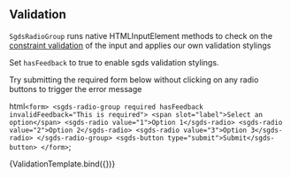 ## Validation

`SgdsRadioGroup` runs native HTMLInputElement methods to check on the [constraint validation](https://developer.mozilla.org/en-US/docs/Web/HTML/Constraint_validation) of the input and applies our own validation stylings

Set `hasFeedback` to true to enable sgds validation stylings.

Try submitting the required form below without clicking on any radio buttons to trigger the error message

  html`
    <form>
      <sgds-radio-group required hasFeedback invalidFeedback="This is required">
        <span slot="label">Select an option</span>
        <sgds-radio value="1">Option 1</sgds-radio>
        <sgds-radio value="2">Option 2</sgds-radio>
        <sgds-radio value="3">Option 3</sgds-radio>
      </sgds-radio-group>
      <sgds-button type="submit">Submit</sgds-button>
    </form>
  `;

<Canvas>
  <Story name="Validation">{ValidationTemplate.bind({})}</Story>
</Canvas>
